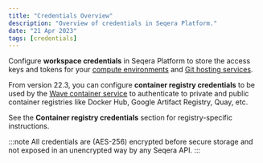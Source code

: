 ```yaml
---
title: "Credentials Overview"
description: "Overview of credentials in Seqera Platform."
date: "21 Apr 2023"
tags: [credentials]
---
```


Configure **workspace credentials** in Seqera Platform to store the access keys and tokens for your [compute environments](../compute-envs/overview.mdx) and [Git hosting services](../git/overview.mdx).

From version 22.3, you can configure **container registry credentials** to be used by the [Wave container service](https://nextflow.io/docs/latest/wave.html) to authenticate to private and public container registries like Docker Hub, Google Artifact Registry, Quay, etc.

See the **Container registry credentials** section for registry-specific instructions.

:::note
All credentials are (AES-256) encrypted before secure storage and not exposed in an unencrypted way by any Seqera API.
:::
